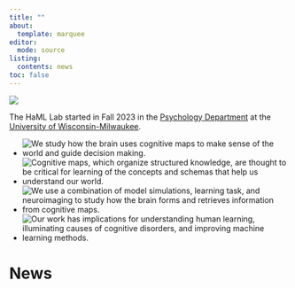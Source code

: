 ```yaml
---
title: ""
about:
  template: marquee
editor: 
  mode: source
listing:
  contents: news
toc: false
---
```


<meta http-equiv="cache-control" content="no-cache">
<meta http-equiv="expires" content="0">
<meta http-equiv="pragma" content="no-cache">

<div class="header">
<img src="images/logo_long.png">
</div>

The HaML Lab started in Fall 2023 in the <a href="https://uwm.edu/psychology/">Psychology Department</a> at the <a href="https://uwm.edu/">University of Wisconsin-Milwaukee</a>.

<div>
<ul class="overview">
<li><img src="images/home_icon1.png" alt="We study how the brain uses cognitive maps to make sense of the world and guide decision making."></li>
<li><img src="images/home_icon2.png" alt="Cognitive maps, which organize structured knowledge, are thought to be critical for learning of the concepts and schemas that help us understand our world."></li>
<li><img src="images/home_icon3.png" alt="We use a combination of model simulations, learning task, and neuroimaging to study how the brain forms and retrieves information from cognitive maps."></li>
<li><img src="images/home_icon4.png" alt="Our work has implications for understanding human learning, illuminating causes of cognitive disorders, and improving machine learning methods."></li>
</ul>
</div>

# News
